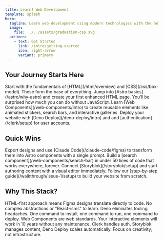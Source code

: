 ```yaml
---
title: Learn! Web Development
template: splash
hero:
  tagline: Learn web development using modern technologies with the help of Claude Code
  image:
    file: ../../assets/graduation-cap.svg
  actions:
    - text: Get Started
      link: /intro/getting-started
      icon: right-arrow
      variant: primary
---
```



## Your Journey Starts Here

<CardGrid stagger>
	<Card title="HTML & CSS Foundations" icon="document">
		Start with the fundamentals of [HTML](/html/overview) and [CSS](/css/box-model). These form the base of everything.
	</Card>
	<Card title="Astro Full-Stack Framework" icon="rocket">
		Jump into [Astro basics](/astro/why-astro) and create your first enhanced HTML page. You'll be surprised how much you can do without JavaScript.
	</Card>
	<Card title="Web-Native Interactivity" icon="puzzle">
		Learn [Web Components](/web-components/intro) to create reusable elements like animated stickers, search bars, and interactive galleries.
	</Card>
	<Card title="Go Live" icon="star">
		Deploy your website with [Deno Deploy](/deno-deploy/intro) and add [authentication](/clerk/setup) for user accounts.
	</Card>
</CardGrid>

## Quick Wins

<CardGrid>
	<Card title="Figma → Code Workflow" icon="seti:html">
		Export designs and use [Claude Code](/claude-code/figma) to transform them into Astro components with a single prompt.
	</Card>
	<Card title="Your First Web Component" icon="setting">
		Build a [search component](/web-components/search-bar) in under 50 lines of code that works everywhere, forever.
	</Card>
	<Card title="CMS in 30 Minutes" icon="pencil">
		Connect [Storyblok](/storyblok/setup) and start authoring content with a visual editor immediately.
	</Card>
	<Card title="Project Walkthrough" icon="open-book">
		Follow our [step-by-step guide](/walkthrough/issue-1/setup) to build your website from scratch.
	</Card>
</CardGrid>

## Why This Stack?

<CardGrid>
	<Card title="Beginner-Friendly" icon="approve-check">
		HTML-first approach means Figma designs translate directly to code. No complex abstractions or "React-isms" to learn.
	</Card>
	<Card title="Zero Config" icon="setting">
		Deno eliminates tooling headaches. One command to install, one command to run, one command to deploy.
	</Card>
	<Card title="Future-Proof" icon="information">
		Web Components are web standards. Your interactive elements will work in 10 years without any maintenance.
	</Card>
	<Card title="Production-Ready" icon="rocket">
		Clerk handles auth, Storyblok manages content, Deno Deploy scales automatically. Focus on creativity, not infrastructure.
	</Card>
</CardGrid>